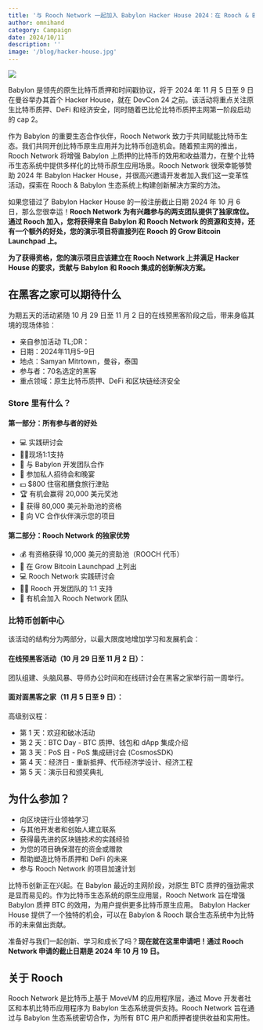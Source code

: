 ```yaml
---
title: '与 Rooch Network 一起加入 Babylon Hacker House 2024：在 Rooch & Babylon 生态系统上构建原生比特币应用程序'
author: omnihand
category: Campaign
date: 2024/10/11
description: ''
image: '/blog/hacker-house.jpg'
---
```



<PostHeader />

![](/blog/hacker-house.jpg)

Babylon 是领先的原生比特币质押和时间戳协议，将于 2024 年 11 月 5 日至 9 日在曼谷举办其首个 Hacker House，就在 DevCon 24 之前。该活动将重点关注原生比特币质押、DeFi 和经济安全，同时随着巴比伦比特币质押主网第一阶段启动的 cap 2。

作为 Babylon 的重要生态合作伙伴，Rooch Network 致力于共同赋能比特币生态。我们共同开创比特币原生应用并为比特币创造机会。随着预主网的推出，Rooch Network 将增强 Babylon 上质押的比特币的效用和收益潜力，在整个比特币生态系统中提供多样化的比特币原生应用场景。Rooch Network 很荣幸能够赞助 2024 年 Babylon Hacker House，并很高兴邀请开发者加入我们这一变革性活动，探索在 Rooch & Babylon 生态系统上构建创新解决方案的方法。

如果您错过了 Babylon Hacker House 的一般注册截止日期 2024 年 10 月 6 日，那么您很幸运！**Rooch Network 为有兴趣参与的两支团队提供了独家席位。通过 Rooch 加入，您将获得来自 Babylon 和 Rooch Network 的资源和支持，还有一个额外的好处，您的演示项目将直接列在 Rooch 的 Grow Bitcoin Launchpad 上。**

**为了获得资格，您的演示项目应该建立在 Rooch Network 上并满足 Hacker House 的要求，贡献与 Babylon 和 Rooch 集成的创新解决方案。**

## 在黑客之家可以期待什么

为期五天的活动紧随 10 月 29 日至 11 月 2 日的在线预黑客阶段之后，带来身临其境的现场体验：

- 亲自参加活动 TL;DR：
- 日期：2024年11月5-9日
- 地点：Samyan Mitrtown，曼谷，泰国
- 参与者：70名选定的黑客
- 重点领域：原生比特币质押、DeFi 和区块链经济安全

### Store 里有什么？

#### 第一部分：所有参与者的好处

- 💻 实践研讨会
- 👩‍💻现场1:1支持
- 🤝 与 Babylon 开发团队合作
- 🍻 参加私人招待会和晚宴
- 💵 $800 住宿和膳食旅行津贴
- 🏆 有机会赢得 20,000 美元奖池
- 📄 获得 80,000 美元补助池的资格
- 💼 向 VC 合作伙伴演示您的项目

#### 第二部分：Rooch Network 的独家优势

- 💰 有资格获得 10,000 美元的资助池（ROOCH 代币）
- 🚀 在 Grow Bitcoin Launchpad 上列出
- 💻 Rooch Network 实践研讨会
- 👩‍💻 Rooch 开发团队的 1:1 支持
- 🔑 有机会加入 Rooch Network 团队

### 比特币创新中心

该活动的结构分为两部分，以最大限度地增加学习和发展机会：

#### 在线预黑客活动（10 月 29 日至 11 月 2 日）：

团队组建、头脑风暴、导师办公时间和在线研讨会在黑客之家举行前一周举行。

#### 面对面黑客之家（11 月 5 日至 9 日）：

高级别议程：

- 第 1 天：欢迎和破冰活动
- 第 2 天：BTC Day - BTC 质押、钱包和 dApp 集成介绍
- 第 3 天：PoS 日 - PoS 集成研讨会 (CosmosSDK)
- 第 4 天：经济日 - 重新抵押、代币经济学设计、经济工程
- 第 5 天：演示日和颁奖典礼

## 为什么参加？

- 向区块链行业领袖学习
- 与其他开发者和创始人建立联系
- 获得最先进的区块链技术的实践经验
- 为您的项目确保潜在的资金或赠款
- 帮助塑造比特币质押和 DeFi 的未来
- 参与 Rooch Network 的项目加速计划

比特币创新正在兴起。在 Babylon 最近的主网阶段，对原生 BTC 质押的强劲需求是显而易见的。作为比特币生态系统的原生应用层，Rooch Network 旨在增强 Babylon 质押 BTC 的效用，为用户提供更多比特币原生应用。 Babylon Hacker House 提供了一个独特的机会，可以在 Babylon & Rooch 联合生态系统中为比特币的未来做出贡献。

准备好与我们一起创新、学习和成长了吗？**现在就在这里申请吧！通过 Rooch Network 申请的截止日期是 2024 年 10 月 19 日。**

## 关于 Rooch

Rooch Network 是比特币上基于 MoveVM 的应用程序层，通过 Move 开发者社区和本机比特币应用程序为 Babylon 生态系统提供支持。Rooch Network 旨在通过与 Babylon 生态系统密切合作，为所有 BTC 用户和质押者提供收益和实用性。
